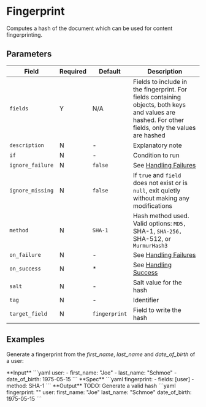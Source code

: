 # Fingerprint

<Synopsis>
Computes a hash of the document which can be used for content fingerprinting.
</Synopsis>

## Parameters

|Field|Required|Default|Description|
|---|---|---|---|
|`fields`|Y|N/A|Fields to include in the fingerprint. For fields containing objects, both keys and values are hashed. For other fields, only the values are hashed|
|`description`|N|-|Explanatory note|
|`if`|N|-|Condition to run|
|`ignore_failure`|N|`false`|See [Handling Failures](../handling-failures.mdx)|
|`ignore_missing`|N|`false`|If `true` and `field` does not exist or is `null`, exit quietly without making any modifications|
|`method`|N|`SHA-1`|Hash method used. Valid options: `MD5, `SHA-1, `SHA-256, `SHA-512, or `MurmurHash3`|
|`on_failure`|N|-|See [Handling Failures](../handling-failures.mdx)|
|`on_success`|N|*|See [Handling Success](../handling-success.mdx)|
|`salt`|N|-|Salt value for the hash|
|`tag`|N|-|Identifier|
|`target_field`|N|`fingerprint`|Field to write the hash|

## Examples

Generate a fingerprint from the _first_name_, _last_name_ and _date_of_birth_ of a user:

<Example>
   <Description>
      **Input**
   </Description>
   <SampleCode>
   ```yaml
   user:
      - first_name: "Joe"
      - last_name: "Schmoe"
      - date_of_birth: 1975-05-15
   ```
   </SampleCode>

   <Description>
      **Spec**
   </Description>
   <SampleCode>
   ```yaml
   fingerprint:
      - fields: [user]
      - method: SHA-1
   ```
   </SampleCode>

   <Description>
      **Output**
      TODO: Generate a valid hash
   </Description>
   <SampleCode>
   ```yaml
   fingerprint: "<fingerprint-hash>"
   user:
      first_name: "Joe"
      last_name: "Schmoe"
      date_of_birth: 1975-05-15
   ```
   </SampleCode>
</Example>
